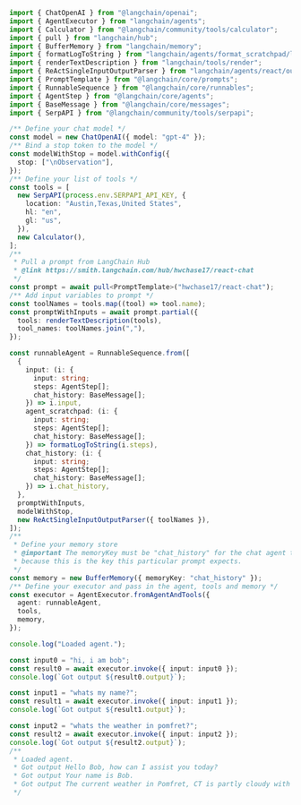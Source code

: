 ```typescript
import { ChatOpenAI } from "@langchain/openai";
import { AgentExecutor } from "langchain/agents";
import { Calculator } from "@langchain/community/tools/calculator";
import { pull } from "langchain/hub";
import { BufferMemory } from "langchain/memory";
import { formatLogToString } from "langchain/agents/format_scratchpad/log";
import { renderTextDescription } from "langchain/tools/render";
import { ReActSingleInputOutputParser } from "langchain/agents/react/output_parser";
import { PromptTemplate } from "@langchain/core/prompts";
import { RunnableSequence } from "@langchain/core/runnables";
import { AgentStep } from "@langchain/core/agents";
import { BaseMessage } from "@langchain/core/messages";
import { SerpAPI } from "@langchain/community/tools/serpapi";

/** Define your chat model */
const model = new ChatOpenAI({ model: "gpt-4" });
/** Bind a stop token to the model */
const modelWithStop = model.withConfig({
  stop: ["\nObservation"],
});
/** Define your list of tools */
const tools = [
  new SerpAPI(process.env.SERPAPI_API_KEY, {
    location: "Austin,Texas,United States",
    hl: "en",
    gl: "us",
  }),
  new Calculator(),
];
/**
 * Pull a prompt from LangChain Hub
 * @link https://smith.langchain.com/hub/hwchase17/react-chat
 */
const prompt = await pull<PromptTemplate>("hwchase17/react-chat");
/** Add input variables to prompt */
const toolNames = tools.map((tool) => tool.name);
const promptWithInputs = await prompt.partial({
  tools: renderTextDescription(tools),
  tool_names: toolNames.join(","),
});

const runnableAgent = RunnableSequence.from([
  {
    input: (i: {
      input: string;
      steps: AgentStep[];
      chat_history: BaseMessage[];
    }) => i.input,
    agent_scratchpad: (i: {
      input: string;
      steps: AgentStep[];
      chat_history: BaseMessage[];
    }) => formatLogToString(i.steps),
    chat_history: (i: {
      input: string;
      steps: AgentStep[];
      chat_history: BaseMessage[];
    }) => i.chat_history,
  },
  promptWithInputs,
  modelWithStop,
  new ReActSingleInputOutputParser({ toolNames }),
]);
/**
 * Define your memory store
 * @important The memoryKey must be "chat_history" for the chat agent to work
 * because this is the key this particular prompt expects.
 */
const memory = new BufferMemory({ memoryKey: "chat_history" });
/** Define your executor and pass in the agent, tools and memory */
const executor = AgentExecutor.fromAgentAndTools({
  agent: runnableAgent,
  tools,
  memory,
});

console.log("Loaded agent.");

const input0 = "hi, i am bob";
const result0 = await executor.invoke({ input: input0 });
console.log(`Got output ${result0.output}`);

const input1 = "whats my name?";
const result1 = await executor.invoke({ input: input1 });
console.log(`Got output ${result1.output}`);

const input2 = "whats the weather in pomfret?";
const result2 = await executor.invoke({ input: input2 });
console.log(`Got output ${result2.output}`);
/**
 * Loaded agent.
 * Got output Hello Bob, how can I assist you today?
 * Got output Your name is Bob.
 * Got output The current weather in Pomfret, CT is partly cloudy with a temperature of 59 degrees Fahrenheit. The humidity is at 52% and there is a wind speed of 8 mph. There is a 0% chance of precipitation.
 */
```